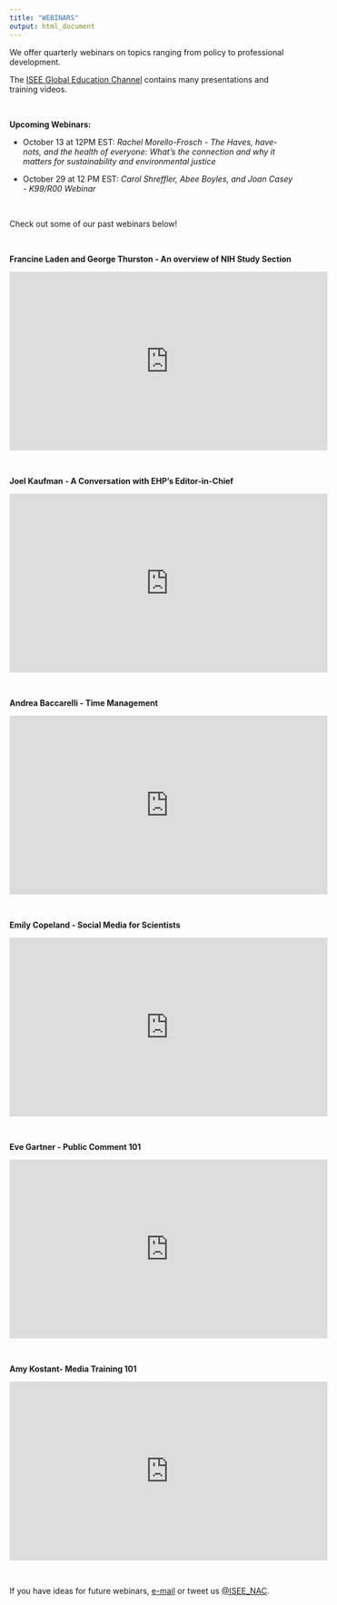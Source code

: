 ```yaml
---
title: "WEBINARS"
output: html_document
---
```


We offer quarterly webinars on topics ranging from policy to professional development.

The [ISEE Global Education Channel](https://www.youtube.com/channel/UCzW7ZAgwM-h0wWFEESbLlWA){target="_blank"} contains many presentations and training videos.

</br>

**Upcoming Webinars:**

* October 13 at 12PM EST: *Rachel Morello-Frosch - The Haves, have-nots, and the health of everyone: What's the connection and why it matters for sustainability and environmental justice*

* October 29 at 12 PM EST: *Carol Shreffler, Abee Boyles, and Joan Casey - K99/R00 Webinar*

<br>

Check out some of our past webinars below!

</br>

**Francine Laden and George Thurston - An overview of NIH Study Section**


<iframe width="560" height="315" src="https://youtu.be/Tn6cL7I7SpI" frameborder="0" allow="accelerometer; autoplay; encrypted-media; gyroscope; picture-in-picture" allowfullscreen></iframe>

</br>


**Joel Kaufman - A Conversation with EHP's Editor-in-Chief**


<iframe width="560" height="315" src="https://www.youtube.com/embed/CxTrGCIzMLU" frameborder="0" allow="accelerometer; autoplay; encrypted-media; gyroscope; picture-in-picture" allowfullscreen></iframe>

</br>

**Andrea Baccarelli - Time Management**


<iframe width="560" height="315" src="https://www.youtube.com/embed/yDnxpaqO9s4" frameborder="0" allow="accelerometer; autoplay; encrypted-media; gyroscope; picture-in-picture" allowfullscreen></iframe>

</br>

**Emily Copeland - Social Media for Scientists**

<iframe width="560" height="315" src="https://www.youtube.com/embed/Fl0wVuxARf8" frameborder="0" allow="accelerometer; autoplay; encrypted-media; gyroscope; picture-in-picture" allowfullscreen></iframe>

</br>

**Eve Gartner - Public Comment 101**

<iframe width="560" height="315" src="https://www.youtube.com/embed/VhnUZrWzM9o" frameborder="0" allow="accelerometer; autoplay; encrypted-media; gyroscope; picture-in-picture" allowfullscreen></iframe>


</br>

**Amy Kostant- Media Training 101**

<iframe width="560" height="315" src="https://www.youtube.com/embed/xpExhVUa00U" frameborder="0" allow="accelerometer; autoplay; encrypted-media; gyroscope; picture-in-picture" allowfullscreen></iframe>


</br>


If you have ideas for future webinars, [e-mail](isee.northamerica@gmail.com) or tweet us [\@ISEE_NAC](https://twitter.com/isee_nac?lang=en){target="_blank"}.

</br>
